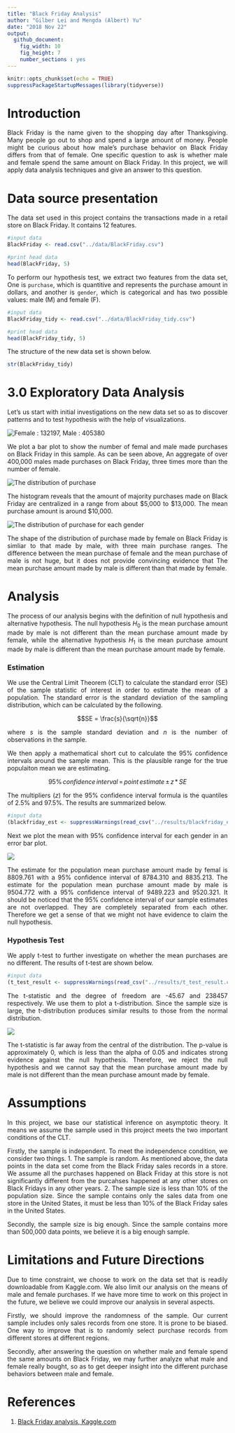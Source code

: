 ```yaml
---
title: "Black Friday Analysis"
author: "Gilber Lei and Mengda (Albert) Yu"
date: "2018 Nov 22"
output: 
  github_document:
    fig_width: 10
    fig_height: 7
    number_sections : yes
---
```


```r
knitr::opts_chunk$set(echo = TRUE)
suppressPackageStartupMessages(library(tidyverse))
```

<style>
body {
text-align: justify}
</style>

# Introduction

Black Friday is the name given to the shopping day after Thanksgiving. Many people go out to shop and spend a large amount of money. People might be curious about how male's purchase behavior on Black Friday differs from that of female. One specific question to ask is whether male and female spend the same amount on Black Friday. In this project, we will apply data analysis techniques and give an answer to this question. 

# Data source presentation

The data set used in this project contains the transactions made in a retail store on Black Friday. It contains 12 features.

```r
#input data
BlackFriday <- read.csv("../data/BlackFriday.csv")

#print head data
head(BlackFriday, 5)
```

To perform our hypothesis test, we extract two features from the data set, One is `purchase`, which is quantitive and represents the purchase amount in dollars, and another is `gender`, which is categorical and has two possible values: male (M) and female (F).

```r
#input data
BlackFriday_tidy <- read.csv("../data/BlackFriday_tidy.csv")

#print head data
head(BlackFriday_tidy, 5)
```

The structure of the new data set is shown below.

```r
str(BlackFriday_tidy)
```


# 3.0 Exploratory Data Analysis

Let's us start with initial investigations on the new data set so as to discover patterns and to test hypothesis with the help of visualizations.

![](../imgs/gender_bar.png, "Female : 132197, Male : 405380")

We plot a bar plot to show the number of femal and male made purchases on Black Friday in this sample. As can be seen above, An aggregate of over 400,000 males made purchases on Black Friday, three times more than the number of female.

![](../imgs/purch_dist.png, "The distribution of purchase")

The histogram reveals that the amount of majority purchases made on Black Friday are centralized in a range from about \$5,000 to \$13,000. The mean purchase amount is around \$10,000.

![](../imgs/gender_pur_hist.png, "The distribution of purchase for each gender")

The shape of the distribution of purchase made by female on Black Friday is simliar to that made by male, with three main purchase ranges. The difference between the mean purchase of female and the mean purchase of male is not huge, but it does not provide convincing evidence that The mean purchase amount made by male is different than that made by female.

# Analysis

The process of our analysis begins with the definition of null hypothesis and alternative hypothesis. The null hypothesis $H_0$ is the mean purchase amount made by male is not different than the mean purchase amount made by female, while the alternative hypothesis $H_1$ is the mean purchase amount made by male is different than the mean purchase amount made by female.

### Estimation

We use the Central Limit Theorem (CLT) to calculate the standard error (SE) of the sample statistic of interest in order to estimate the mean of a population. The standard error is the standard deviation of the sampling distribution, which can be calculated by the following.

$$SE = \frac{s}{\sqrt{n}}$$

where $s$ is the sample standard deviation and $n$ is the number of observations in the sample.

We then apply a mathematical short cut to calculate the 95% confidence intervals around the sample mean. This is the plausible range for the true populaiton mean we are estimating.

$$95\% \, confidence \, interval \, = \, point \, estimate \, \pm  \, z \, * \, SE$$

The multipliers ($z$) for the 95% confidence interval formula is the quantiles of 2.5% and 97.5%. The results are summarized below.

```r
#input data
(blackfriday_est <- suppressWarnings(read_csv("../results/blackfriday_est.csv")))
```

Next we plot the mean with 95% confidence interval for each gender in an error bar plot.

![](../imgs/errorbar.png)

The estimate for the population mean purchase amount made by femal is 8809.761 with a 95% confidence interval of 8784.310 and 8835.213. The estimate for the population mean purchase amount made by male is 9504.772 with a 95% confidence interval of 9489.223 and 9520.321. It should be noticed that the 95% confidence interval of our sample estimates are not overlapped. They are completely separated from each other. Therefore we get a sense of that we might not have evidence to claim the null hypothesis.

### Hypothesis Test

We apply t-test to further investigate on whether the mean purchases are no different. The results of t-test are shown below.

```r
#input data
(t_test_result <- suppressWarnings(read_csv("../results/t_test_result.csv")))
```

The t-statistic and the degree of freedom are -45.67 and 238457 respectively. We use them to plot a t-distribution. Since the sample size is large, the t-distribution produces similar results to those from the normal distribution.

![](../imgs/tdist.png)

The t-statistic is far away from the central of the distribution. The p-value is approximately 0, which is less than the alpha of 0.05 and indicates strong evidence against the null hypothesis. Therefore, we reject the null hypothesis and we cannot say that the mean purchase amount made by male is not different than the mean purchase amount made by female.

# Assumptions 

In this project, we base our statistical inference on asymptotic theory. It means we assume the sample used in this project meets the two important conditions of the CLT. 

Firstly, the sample is independent. To meet the independence condition, we consider two things.
    1. The sample is random. As mentioned above, the data points in the data set come from the Black Friday sales records in a store. We assume all the purchases happened on Black Friday at this store is not significantly different from the purcahses happened at any other stores on Black Fridays in any other years. 
    2. The sample size is less than 10% of the population size. Since the sample contains only the sales data from one store in the United States, it must be less than 10% of the Black Friday sales in the United States. 

Secondly, the sample size is big enough. Since the sample contains more than 500,000 data points, we believe it is a big enough sample.  

# Limitations and Future Directions 

Due to time constraint, we choose to work on the data set that is readily downloadable from Kaggle.com. We also limit our analysis on the means of male and female purchases. If we have more time to work on this project in the future, we believe we could improve our analysis in several aspects. 

Firstly, we should improve the randomness of the sample. Our current sample includes only sales records from one store. It is prone to be biased. One way to improve that is to randomly select purchase records from different stores at different regions.

Secondly, after answering the question on whether male and female spend the same amounts on Black Friday, we may further analyze what male and female really bought, so as to get deeper insight into the different purchase behaviors between male and female.  

# References

1. [Black Friday analysis, Kaggle.com](https://www.kaggle.com/mehdidag/black-friday)